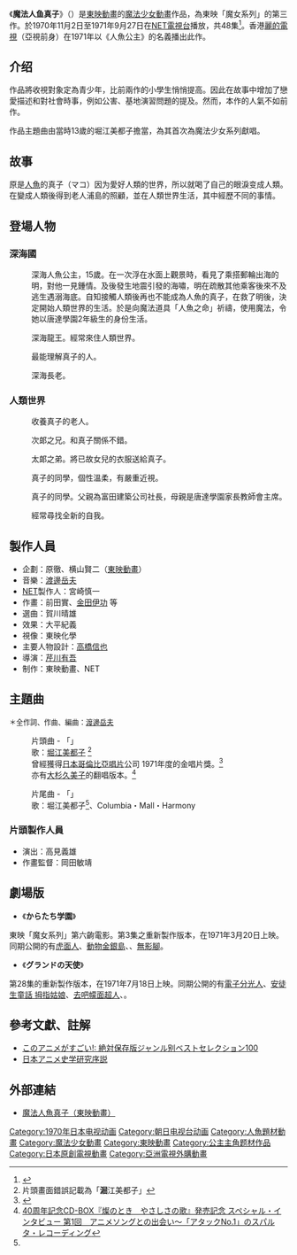 {{系列|[[小魔鏡|小魔鏡]]|[[神奇小丫頭|神奇小丫頭]]}}
{{Infobox animanga/Headerofja
|title= 魔法人魚真子
|japanese= 魔法のマコちゃん
|english= MACO, THE MERMAID
|romaji= Mahou no mako-chan
|類型= [[魔法少女|魔法少女]]
}}
{{Infobox animanga/name
|formal= {{flagicon|HKG|1959}}-{人魚公主}-（[[麗的電視|麗的電視]]）<br/>{{flagicon|Italy}} Una sirenetta fra noi<br/>{{flagicon|Spain}} Maco la Sirena Enamorada <br/>{{flagicon|France}} Makko
}}
{{Infobox animanga/TVAnime
|標題= {{lang|ja|魔法のマコちゃん}}
|原作= 浦川忍<ref>本作企劃橫山賢二的筆名。</ref>
|腳本= 辻真先、雪室俊一、北原重美等
|人物設定= 高橋信也、岡田敏靖
|動畫製作= [[東映動畫|東映動畫]]
|製作= [[NET電視台|NET電視台]]、東映動畫
|播放電視台= {{flagicon|Japan}} [[NET電視台|NET電視台]]系列
|其他電視台= {{flagicon|HKG|1959}} [[麗的電視|麗的電視]]<br>{{flagicon|Mexico}} TV Azteca<br>{{flagicon|Italy}} Italia 1
|播放開始= 1970年11月2日
|播放結束= 1971年9月27日
|話數= 48
|其他= 
|Copyright=東映動画
}}
{{Infobox animanga/Manga
|title=
|author= 泉誠子、たんじみちお、佐川節子
|連載雜誌= 小學二年生、小學三年生、週刊少女雜誌
|連載開始=
|結束=
|冊數=
}}
{{Infobox animanga/Footerofja}}
《'''魔法人鱼真子'''》（{{lang-ja|魔法のマコちゃん}}）是[[東映動畫|東映動畫]]的[[魔法少女|魔法少女]][[動畫|動畫]]作品，為東映「魔女系列」的第三作。於1970年11月2日至1971年9月27日在[[NET電視台|NET電視台]]播放，共48集<ref>{{Cite book |author=Jonathan Clements, Helen McCarthy |url=https://books.google.com.tw/books?id=rZg4AAAAQBAJ&pg=PT535&dq=Mah%C5%8D+no+Mako-chan&hl=zh-TW&sa=X&ved=0CCQQ6AEwAWoVChMIrMru8_XkxwIVxCOUCh3gzQ0A#v=onepage&q=Mah%C5%8D%20no%20Mako-chan&f=false|title=The Anime Encyclopedia, Revised & Expanded Edition: A Guide to Japanese Animation Since 1917 |publisher=Stone Bridge Press |year=2012 |isbn=9781611725155}}</ref>。香港[[麗的電視|麗的電視]]（亞視前身）在1971年以《人魚公主》的名義播出此作。

==介绍==
作品將收視對象定為青少年，比前兩作的小學生悄悄提高。因此在故事中增加了戀愛描述和對社會時事，例如公害、基地演習問題的提及。然而，本作的人氣不如前作。

作品主題曲由當時13歲的堀江美都子擔當，為其首次為魔法少女系列獻唱。

==故事==
原是[[人魚|人魚]]的真子（マコ）因为愛好人類的世界，所以就喝了自己的眼淚变成人類。在變成人類後得到老人浦島的照顧，並在人類世界生活，其中經歷不同的事情。

== 登場人物 ==
===深海國===
;{{nihongo|浦島真子／敏兒|浦島 マコ}}
:{{配音2|JP|[[杉山佳壽子|杉山佳壽子]]|HK|[[林錦燕|林錦燕]]}}
:深海人魚公主，15歲。在一次浮在水面上觀景時，看見了乘搭郵輪出海的明，對他一見鍾情。及後發生地震引發的海嘯，明在疏散其他乘客後來不及逃生遇溺海底。自知接觸人類後再也不能成為人魚的真子，在救了明後，決定開始人類世界的生活。於是向魔法道具「人魚之命」祈禱，使用魔法，令她以唐達學園2年級生的身份生活。

;{{nihongo|爸爸|パパ}}
:{{配音2|JP|[[谷津勲|谷津勲]]|HK| }}
:深海龍王。經常來住人類世界。

;{{nihongo|媽媽|ママ}}
:{{配音2|JP|[[平井道子|平井道子]]|HK| }}
:最能理解真子的人。

;{{nihongo|外婆|おばば}}
:{{配音2|JP|[[高橋和枝|高橋和枝]]|HK| }}
:深海長老。

===人類世界===
;{{nihongo|浦島老人|浦島老人}}
:{{配音2|JP|[[梶哲也|梶哲也]]|HK| }}
:收養真子的老人。

;{{nihongo|神田太郎|神田 太郎}}
:{{配音2|JP|[[丸山裕子|丸山裕子]]|HK| }}
:次郞之兄。和真子關係不錯。

;{{nihongo|神田次郎|神田 次郎}}
:{{配音2|JP|[[友近惠子|友近惠子]]|HK| }}
:太郞之弟。將已故女兒的衣服送給真子。

;{{nihongo|林晴子|林ハル子|はやし　はるこ}}
:{{配音2|JP|[[千千松幸子|千千松幸子]]|HK| }}
:真子的同學，個性溫柔，有嚴重近視。

;{{nihongo|富田多美子|富田 トミ子}}
:{{配音2|JP|[[平井道子|平井道子]]|HK| }}
:真子的同學。父親為富田建築公司社長，母親是唐達學園家長教師會主席。

;{{nihongo|茂野明|茂野 アキラ}}
:{{配音2|JP|[[市川治|市川治]]、[[作間功|作間功]]|HK| }}
:經常尋找全新的自我。

== 製作人員 ==
* 企劃：原徹、横山賢二（[[東映動畫|東映動畫]]）
* 音樂：[[渡邊岳夫|渡邊岳夫]]
* [[朝日電視台|NET]]製作人：宮崎慎一
* 作畫：前田實、[[金田伊功|金田伊功]] 等
* 選曲：賀川晴雄
* 效果：大平紀義
* 視像：東映化學
* 主要人物設計：[[高橋信也|高橋信也]]
* 導演：[[芹川有吾|芹川有吾]]
* 制作：東映動畫、NET

== 主題曲 ==
<span style="font-weight:400;font-size:0.9em;">＊全作詞、作曲、編曲：[[渡邊岳夫|渡邊岳夫]] </span>

:片頭曲 - 「'''{{lang|ja|魔法のマコちゃん}}'''」
:歌：[[堀江美都子|堀江美都子]] <ref name="wrong">片頭畫面錯誤記載為「'''淈'''江美都子」</ref>
:曾經獲得[[日本古倫美亞|日本哥倫比亞唱片]]公司 1971年度的金唱片獎。<ref>{{Cite web |url= http://www.sankyoshinsha.jp/one_mans_music/award/index.html |title=作曲家－渡邊岳夫 受賞歷 |accessdate=2020-07-30 |deadurl=no |language=ja }}</ref>
:亦有[[大杉久美子|大杉久美子]]的翻唱版本。<ref>[https://columbia.jp/artist-info/ohsugikumiko/info/15890.html 40周年記念CD-BOX『燦のとき　やさしさの歌』発売記念 スペシャル・インタビュー 第1回　アニメソングとの出会い〜「アタックNo.1」のスパルタ・レコーディング]</ref>

:片尾曲 - 「'''{{lang|ja|ボクはマコについてゆく}}'''」
:歌：堀江美都子<ref name="wrong"></ref>、Columbia・Mall・Harmony

=== 片頭製作人員 ===
* 演出：高見義雄
* 作畫監督：岡田敏靖

== 劇場版 ==
* 《'''からたち学園'''》
東映「魔女系列」第六齣電影。第3集之重新製作版本，在1971年3月20日上映。同期公開的有[[虎面人|虎面人]]、[[金銀島|動物金銀島]]、{{link-ja|のりものいろいろ}}、[[無影腳_(漫畫)|無影腳]]。

* 《'''グランドの天使'''》
第28集的重新製作版本，在1971年7月18日上映。同期公開的有[[電子分光人|電子分光人]]、[[拇指姑娘|安徒生童話 拇指姑娘]]、[[幪面超人|去吧幪面超人]]、{{link-ja|阿里巴巴與四十大盜|アリババと40匹の盗賊}}。

==參考文獻、註解==
{{Reflist|28em}}
{{noteFoot}}
*[https://books.google.com.tw/books?id=bORJAQAAMAAJ&q=%E9%AD%94%E6%B3%95%E3%81%AE%E3%83%9E%E3%82%B3%E3%81%A1%E3%82%83%E3%82%93&dq=%E9%AD%94%E6%B3%95%E3%81%AE%E3%83%9E%E3%82%B3%E3%81%A1%E3%82%83%E3%82%93&hl=zh-TW&sa=X&ved=0CCgQ6AEwAmoVChMIvPu10vXkxwIVDCeUCh3siQBR このアニメがすごい!: 絶対保存版ジャンル别ベストセレクション100]
*[https://books.google.com.tw/books?id=dwlNAQAAIAAJ&q=%E9%AD%94%E6%B3%95%E3%81%AE%E3%83%9E%E3%82%B3%E3%81%A1%E3%82%83%E3%82%93&dq=%E9%AD%94%E6%B3%95%E3%81%AE%E3%83%9E%E3%82%B3%E3%81%A1%E3%82%83%E3%82%93&hl=zh-TW&sa=X&ved=0CDMQ6AEwBGoVChMIvPu10vXkxwIVDCeUCh3siQBR 日本アニメ史学研究序説]

==外部連結==
* {{ja}}[http://www.toei-anim.co.jp/lineup/tv/mako/ 魔法人魚真子（東映動畫）]

{{電視節目的變遷
|電視台= {{flagicon|Japan}} 日本 [[NET電視台|NET電視台]]|
|播放檔次=星期一19:00〜19:30節目
|節目名稱=魔法人魚真子<br/>（1970年11月2日－1971年9月27日）
|上一節目=[[甜蜜小天使|甜蜜小天使]]<br />(第1作)
|下一節目=[[神奇小丫頭|猿飛小悅子]]
}}
{{DEFAULTSORT: Mahou no Mako-Chan}}
[[Category:1970年日本电视动画|Category:1970年日本电视动画]]
[[Category:朝日电视台动画|Category:朝日电视台动画]]
[[Category:人魚題材動畫|Category:人魚題材動畫]]
[[Category:魔法少女動畫|Category:魔法少女動畫]]
[[Category:東映動畫|Category:東映動畫]]
[[Category:公主主角题材作品|Category:公主主角题材作品]]
[[Category:日本原創電視動畫|Category:日本原創電視動畫]]
[[Category:亞洲電視外購動畫|Category:亞洲電視外購動畫]]